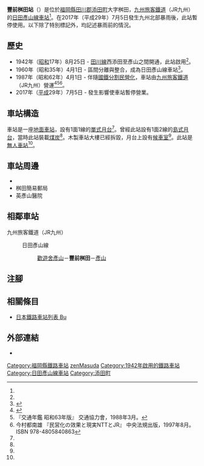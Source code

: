 {{NoteTA|G1=Transport
|T=zh-hans:丰前桝田站;zh-hk:豐前桝田站;zh-tw:豐前桝田車站;
|1=zh-hans:丰前桝田站;zh-hk:豐前桝田站;zh-tw:豐前桝田車站;
}}
{{Infobox station
|公司色 = red
|站名 = 豐前桝田
|圖片 = JRKyushu Buzenmasuda Station01.jpg
|圖片說明 = 月台。前方為夜明方向，後方為城野方向
|日文原名 = 豊前桝田
|平假名 = ぶぜんますだ
|羅馬拼音 = Buzen-Masuda
|副站名 = 
|電報略號 = マス
|所在地 = {{JPN}}[[福岡縣|福岡縣]][[田川郡|田川郡]][[添田町|添田町]]大字桝田<ref name="zeneki07">{{Cite journal|date =2012-09-23|title = 週刊JR全駅・全車両基地 |journal = 週刊JR全駅・全車両基地 |issue = 07 |page = 26 |publisher = 朝日新聞出版 |language=ja}}</ref>1558番地
|座標 = {{coord|33|32|8.37|N|130|51|44.19|E|type:railwaystation_region:JP-24|display=inline,title}}
|車站構造 = [[地面車站|地面車站]]
|月台配置 = 1面1線<ref name="zeneki07"/>
|啟用年月日 = 1942年（[[昭和|昭和]]17年）8月25日<ref name="zeneki07"/>
|廢站年月日 = 
|乘客人數 = 
|上下車人次 = 
|統計年度 = 
|轉車 = 
|全寬備註 = [[無人車站|無人車站]]<ref name="zeneki07"/>
|adjacent = {{Adjacent stations|system=九州旅客鐵道|line=日田彥山線|left=歡遊舍彥山|right=彥山|note-left=1.6km|note-mid=距離[[城野站_(JR九州)|城野]]43.2km|note-right=4.0km}}
}}
'''豐前桝田站'''（{{jpn|j=豊前桝田駅|hg=ぶぜんますだえき|rm=Buzen-Masuda eki|f=y}}）是位於[[福岡縣|福岡縣]][[田川郡|田川郡]][[添田町|添田町]]大字桝田，[[九州旅客鐵道|九州旅客鐵道]]（JR九州）的[[日田彥山線|日田彥山線]][[鐵路車站|車站]]<ref name="zeneki07"/>。在2017年（平成29年）7月5日發生九州北部暴雨後，此站暫停使用。以下除了特別標記外，均記述暴雨前的情況。

== 歷史 ==
* 1942年（[[昭和|昭和]]17年）8月25日 - [[田川線|田川線]]西添田至彥山之間開通，此站啟用<ref name="zeneki07"/>。
* 1960年（昭和35年）4月1日 - 區間分離與整合，成為日田彥山線車站<ref>{{Cite book |title=福岡県JR全駅 |author=弓削信夫 |pages=204-205 |publisher={{Translink|ja|葦書房}} |date=1993-10-15 |ISBN=4751205293 |language=ja}}</ref>。
* 1987年（昭和62年）4月1日 - 伴隨[[國鐵分割民營化|國鐵分割民營化]]，車站由[[九州旅客鐵道|九州旅客鐵道]]（JR九州）營運<ref>{{Cite book |  editor=九州鉄道百年祭実行委員会・百年史編纂部会 | title=九州の鉄道100年記念誌 鉄輪の轟き | edition=初版 | year=1988 | publisher=九州旅客鉄道 | language=ja |page=181 }}</ref><ref name="trafic-yearbook-1988">『交通年鑑 昭和63年版』 交通協力會，1988年3月。</ref><ref name="privatization-ntt-jr-1997-8">今村都南雄 『民営化の效果と現実NTTとJR』 中央法規出版，1997年8月。ISBN 978-4805840863</ref>。
* 2017年（[[平成|平成]]29年）7月5日 - 發生{{Translink|ja|平成29年7月九州北部豪雨|2017年7月九州北部暴雨}}影響使車站暫停營業。

== 車站構造 ==
車站是一座[[地面車站|地面車站]]，設有1面1線的[[單式月台|單式月台]]<ref name="zeneki07"/>。曾經此站設有1面2線的[[島式月台|島式月台]]，當時此站裝載[[煤炭|煤炭]]<ref name="zeneki07"/>。木製車站大樓已經拆毀，月台上設有[[候車室|候車室]]<ref name="zeneki07"/>。此站是[[無人車站|無人車站]]<ref name="zeneki07"/>。

== 車站周邊 ==
* {{Translink|ja|福岡県道52号八女香春線|福岡縣道52號八女香春線}}
* 桝田簡易郵局
* 英彥山醫院
== 相鄰車站 ==
; 九州旅客鐵道（JR九州）
: {{Color|#b96f30|■}}日田彥山線
:: [[歡遊舍彥山站|歡遊舍彥山]]－'''豐前桝田'''－[[彥山站|彥山]]
== 注腳 ==
{{Reflist}}
== 相關條目 ==
* [[日本鐵路車站列表_Bu|日本鐵路車站列表 Bu]]
== 外部連結 ==
* {{外部連結/JR九州車站|filename=91129140|name=豐前桝田}}{{ja icon}}
{{日田彥山線}}
{{DEFAULTSORT:Buzen-Masuda}}
[[Category:福岡縣鐵路車站|Category:福岡縣鐵路車站]]
[[Category:日本鐵路車站_Bu|zenMasuda]]
[[Category:1942年啟用的鐵路車站|Category:1942年啟用的鐵路車站]]
[[Category:日田彥山線車站|Category:日田彥山線車站]]
[[Category:添田町|Category:添田町]]